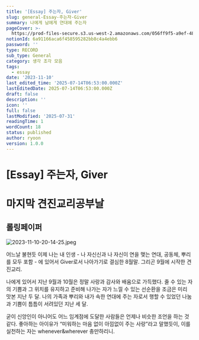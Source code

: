 ```yaml
---
title: '[Essay] 주는자, Giver'
slug: general-Essay-주는자-Giver
summary: 나에게 남에게 연대에 주는자
pageCover: >-
  https://prod-files-secure.s3.us-west-2.amazonaws.com/056ff9f5-a9ef-486f-8acb-9eef51d06a2d/12c76915-b812-427e-b1c2-506ff5393b21/2023-11-10-20-14-25.jpeg?X-Amz-Algorithm=AWS4-HMAC-SHA256&X-Amz-Content-Sha256=UNSIGNED-PAYLOAD&X-Amz-Credential=ASIAZI2LB466TJUT7WKK%2F20250731%2Fus-west-2%2Fs3%2Faws4_request&X-Amz-Date=20250731T051428Z&X-Amz-Expires=3600&X-Amz-Security-Token=IQoJb3JpZ2luX2VjEKT%2F%2F%2F%2F%2F%2F%2F%2F%2F%2FwEaCXVzLXdlc3QtMiJIMEYCIQCihCAl0pvHqQczgSKKA3HrHY%2BHtqGkmEK980PBlnZtnQIhALgIRIqpqM3E%2BcSk6bSgBba7cuCBf8xEKBJrlBq05O0tKogECM3%2F%2F%2F%2F%2F%2F%2F%2F%2F%2FwEQABoMNjM3NDIzMTgzODA1IgynyZ%2FuD%2FqYbgnQED4q3AOWJDdUWpyCqf6PVfQwtc49mp3w7SAV07YllYhazi9%2BVmZopQr3a9%2Fw%2BAtypmnhEFcnqwoNDJv2Z536dwJrRbciuoDYvVQQJw%2B8HyspUyywOkF1mirVhLdH0p2ax2kb4uhdV0yPQVJxHrTFlrQF35KfNmnKoW4UNzSQHhVPmR0Yf3Bzu4ZCdZtFra5%2FRRfP7GKoekYkPWntE0JrUwEavz0syRt7z8tjeFqDwMhY243K%2BLeS4FgZUmtSQYjtYb1QX2ndJ1H5hDqdtrh8Rb38t1kf51OcB6KyLEnNmXwzNOJ8oAmmdcDS5d6zyJt%2BKDgOefHuFH%2FVn%2Bh2Z9aCnKtrzuXFaCog68RdxHJhKZesyJIdpYeaLA7nZSpvrz8HKVyVOj4nptOHEK5SE7gJwcv0bfROZ74cX859dw43NC02QDRnphhNrQq1g52yGifOOq5AiLjfNogB9P5uPvs9tismg3cAq9jJrgoj16iHXvFzY61lf8mf1NqFn%2FRoCC%2BB%2BTqjsMKPLhWP8XcJJhhyjM9u2AFRa4NSfaweTtC3nUSDzilppLknRnyYWeTbzVVPuAEhjndki0tW1w0dZPvd5t3FA%2F3%2FQlnRm1q5CzciGyOlvgKzUCfMnL%2B9Ljw%2BzCkzBDCu26vEBjqkAbGIBn4C8RyL46FNZec%2Fcewn4jfqERgHp9O89IR58A8BuNnQgCHfdnp3DYhNcMjSBPx1hBqkiisU5GRXzmttAzXq%2Bh%2FZDywokheHlbJEh4PllhdKnSQx9BfnfUB%2FA6UX7nkvwNNEdpYFxW%2BqzDkKAFKb%2Fm3wGmP%2F3bihLGbGhRx2mtR1KBzhX47YD4qRAN39F3NfC%2F39FaqMFkxvREIjJl9oRAh3&X-Amz-Signature=f039ce7b230556e2b9aafdb99c185ed81aa5189a3ca01e60376be7976f428f6c&X-Amz-SignedHeaders=host&x-amz-checksum-mode=ENABLED&x-id=GetObject
notionId: 6a91166aca6f458595282bb8c4a4ebb6
password: ''
type: RECORD
sub_type: General
category: 생각 조각 모음
tags:
  - essay
date: '2023-11-10'
last_edited_time: '2025-07-14T06:53:00.000Z'
lastEditedDate: 2025-07-14T06:53:00.000Z
draft: false
description: ''
icon: ''
full: false
lastModified: '2025-07-31'
readingTime: 1
wordCount: 18
status: published
author: ryoon
version: 1.0.0
---
```

# [Essay] 주는자, Giver


# 마지막 견진교리공부날


## 롤링페이퍼


![2023-11-10-20-14-25.jpeg](https://prod-files-secure.s3.us-west-2.amazonaws.com/056ff9f5-a9ef-486f-8acb-9eef51d06a2d/88e6b68d-70d2-4f42-81ab-4f5fb492ecf3/2023-11-10-20-14-25.jpeg?X-Amz-Algorithm=AWS4-HMAC-SHA256&X-Amz-Content-Sha256=UNSIGNED-PAYLOAD&X-Amz-Credential=ASIAZI2LB4667HCJJTX7%2F20250731%2Fus-west-2%2Fs3%2Faws4_request&X-Amz-Date=20250731T051531Z&X-Amz-Expires=3600&X-Amz-Security-Token=IQoJb3JpZ2luX2VjEKT%2F%2F%2F%2F%2F%2F%2F%2F%2F%2FwEaCXVzLXdlc3QtMiJGMEQCIGNHyNYq8YaQn3VQmZknzTIPffTVxzgJwx9VUU%2Bjn%2FRcAiBRi8pxNxReNBeloqD9n7o7E1NFw%2BLsdVBUFs%2F%2Fe04N9SqIBAjN%2F%2F%2F%2F%2F%2F%2F%2F%2F%2F8BEAAaDDYzNzQyMzE4MzgwNSIMaL4WO18s0wApjQXGKtwDCzOdBkUuXrwNmfqCKz4SuFzwTDZxZwpRPDbvGqFkJ8cGr887Y%2BKbcNqbTWU76A14rV%2FSbxr%2BV%2B5CtTIp1z4FLfB30RSRCCI92lUnEioHNCbnXaxMKb0zR4n7YBmMvooWf5wqeoUmXFZgebXw%2FKvjMmhUzUdvNv2RDBMF%2BYS16AIwEH3VwFZc0YoBNN%2FZjR0Q8kH1oqUEACCOjMYFKm8MSJAibNNYYbjZFpmDPKssLlBRIcr9Z3bktGqiVn9c3QBIWy2D9h9H9vq%2BVNjGru87Rz%2BA%2Fk7kQjna8k2Jw2NoRR3AyKGjh337jy50%2BwX3fUOjviftTp5gBro42cHI3UHBgc2feNh4WPBBZL0aJs3NsQbr0TSWXv6oVpRDFlsR%2F2q0iVBNDpHjjnNHJGuou6kZ%2FpAA0XwsTf567t82R%2BfwWAWKZ%2Fwq%2FeP%2FqONbOpPHfqaZK1f%2FYnvt39OZ8qA2L9rtmXcLeU%2FHMFce2v8Dw528T1IVJwIYlo5Pj1xsO0art6dYArHBNT8g6VJapQW8W0dQNzHi6x5H%2FXHVwwKtaonjX51tlHQnV1ZHv0nnBn%2F5tkZd2zLYoT5kF%2FoNRFkuy%2F9jAho0rcLqHen04ryIpwu9ZgUl4Rv5jBFhMJSDkjMw1tqrxAY6pgEaqBpTr1YlkDhKzdeKG2vTl24jzQxBLkie%2FEThbHx2JVBkiHsEk2A5qtxL9ENAvVV5C7I9fZsUjtqZe3IS31ter4F8pssIXcHZ06eiu8MxA%2F7VEFfkHurIulN0OlzveAcxxivLJIN64yXGOLO%2BILiDGyx30EeXgQlEDb0%2BCRwfaOHkEsfg2ISopkUADmHwURCai%2Fh5tIfTP5j8C1bPOjqfsL4i42Kh&X-Amz-Signature=e734db1d03c2984109226403ea7ac7f7847004c182f78b9f4d76cfde60bd0e33&X-Amz-SignedHeaders=host&x-amz-checksum-mode=ENABLED&x-id=GetObject)


 어느날 불현듯 이제 나는 내 인생 - 나 자신신과 나 자신이 연을 맺는 연대, 공동체, 뿌리를 모두 포함 - 에 있어서 Giver로서 나아가기로 결심한 8월말. 그리곤 9월에 시작한 견진교리. 


나에게 있어서 지난 9월과 10월은 정말 사랑과 감사와 배움으로 가득했다. 줄 수 있는 자의 기쁨과 그 위치를 유지하고 준비해 나가는 자가 느낄 수 있는 선순환을 조금은 미리 맛본 지난 두 달. 나의 가족과 뿌리와 내가 속한 연대에 주는 자로서 행할 수 있었던 나눔과 기쁨이 틈틈이 서려있던 지난 세 달. 


굳이 신앙인이 아니어도 어느 임계점에 도달한 사람들은 언제나 비슷한 조언을 하는 것 같다. 좋아하는 아이유가 “미워하는 마음 없이 아낌없이 주는 사랑”라고 말했듯이, 이를 실천하는 자는 whenever&wherever 충만하리니.

